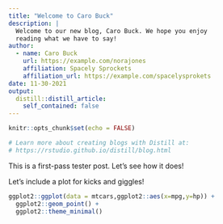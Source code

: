 ```yaml
---
title: "Welcome to Caro Buck"
description: |
  Welcome to our new blog, Caro Buck. We hope you enjoy 
  reading what we have to say!
author:
  - name: Caro Buck 
    url: https://example.com/norajones
    affiliation: Spacely Sprockets
    affiliation_url: https://example.com/spacelysprokets
date: 11-30-2021
output:
  distill::distill_article:
    self_contained: false
---
```


```r
knitr::opts_chunk$set(echo = FALSE)

# Learn more about creating blogs with Distill at:
# https://rstudio.github.io/distill/blog.html

```

This is a first-pass tester post. Let's see how it does!

Let's include a plot for kicks and giggles!

```r

ggplot2::ggplot(data = mtcars,ggplot2::aes(x=mpg,y=hp)) +
  ggplot2::geom_point() +
  ggplot2::theme_minimal()

```
